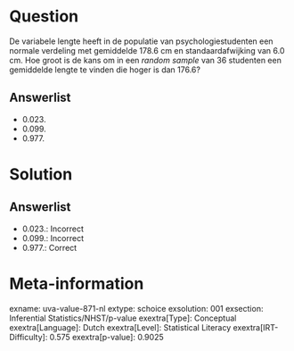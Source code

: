 Question
========

De variabele lengte heeft in de populatie van psychologiestudenten een
normale verdeling met gemiddelde 178.6 cm en standaardafwijking van 6.0
cm. Hoe groot is de kans om in een *random sample* van 36 studenten een
gemiddelde lengte te vinden die hoger is dan 176.6?

Answerlist
----------

* 0.023.
* 0.099.
* 0.977.

Solution
========

Answerlist
----------

* 0.023.: Incorrect
* 0.099.: Incorrect
* 0.977.: Correct

Meta-information
================
exname: uva-value-871-nl
extype: schoice
exsolution: 001
exsection: Inferential Statistics/NHST/p-value
exextra[Type]: Conceptual
exextra[Language]: Dutch
exextra[Level]: Statistical Literacy
exextra[IRT-Difficulty]: 0.575
exextra[p-value]: 0.9025
